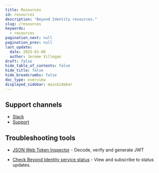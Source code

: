 ```yaml
---
title: Resources
id: resources
description: "Beyond Identity resources."
slug: /resources
keywords:
  - resources
pagination_next: null
pagination_prev: null
last_update:
  date: 2025-01-08
  author: Jerome Villegas
draft: false
hide_table_of_contents: false
hide_title: false
hide_breadcrumbs: false
doc_type: overview
displayed_sidebar: mainSidebar
---
```



<DocCardList />

## Support channels
- [Slack](https://join.slack.com/t/byndid/shared_invite/zt-1anns8n83-NQX4JvW7coi9dksADxgeBQ)
- [Support](https://support.beyondidentity.com)

## Troubleshooting tools

- [JSON Web Token Inspector](https://jwt.io/?_gl=1*1etyhvr*rollup_ga*NzYyMjc1NTE5LjE2NzkwNjIyOTk.*rollup_ga_F1G3E656YZ*MTY4MjM3MDI4Ni4xNS4xLjE2ODIzNzAyODYuNjAuMC4w&_ga=2.232725855.1956605135.1682343022-762275519.1679062299) - Decode, verify and generate JWT

<!-- - [Event and audit logging](/docs/view-event-details) - Your applications and services depend on Beyond Identity. Monitoring Beyond Identity's health lets you report specific errors to customers or reduct user impact in case there's an issue.  -->

- [Check Beyond Identity service status](https://status.beyondidentity.com/) - View and subscribe to status updates.



<!-- ## Common challenges

Explore solutions to common challenges.

[cards of the common challenges: <mark>common issues, authentication issues, and integration issues</mark>] -->
